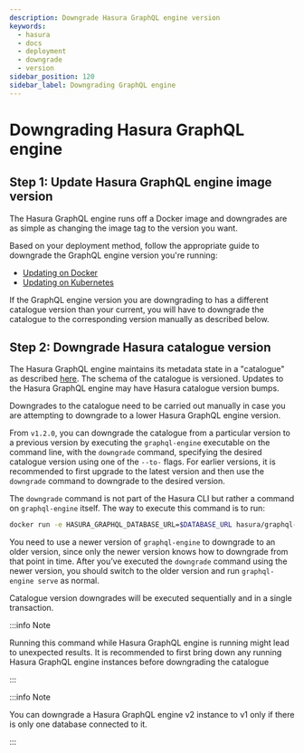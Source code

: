 ```yaml
---
description: Downgrade Hasura GraphQL engine version
keywords:
  - hasura
  - docs
  - deployment
  - downgrade
  - version
sidebar_position: 120
sidebar_label: Downgrading GraphQL engine
---
```


# Downgrading Hasura GraphQL engine

## Step 1: Update Hasura GraphQL engine image version

The Hasura GraphQL engine runs off a Docker image and downgrades are as
simple as changing the image tag to the version you want.

Based on your deployment method, follow the appropriate guide to
downgrade the GraphQL engine version you're running:

- [Updating on Docker](/deployment/deployment-guides/docker.mdx#docker-update)
- [Updating on Kubernetes](/deployment/deployment-guides/kubernetes.mdx#kubernetes-update)

If the GraphQL engine version you are downgrading to has a different
catalogue version than your current, you will have to downgrade the
catalogue to the corresponding version manually as described below.

## Step 2: Downgrade Hasura catalogue version

The Hasura GraphQL engine maintains its metadata state in a "catalogue"
as described [here](/migrations-metadata-seeds/metadata-format.mdx). The schema of the
catalogue is versioned. Updates to the Hasura GraphQL engine may have
Hasura catalogue version bumps.

Downgrades to the catalogue need to be carried out manually in case you
are attempting to downgrade to a lower Hasura GraphQL engine version.

From `v1.2.0`, you can downgrade the catalogue from a particular version
to a previous version by executing the `graphql-engine` executable on
the command line, with the `downgrade` command, specifying the desired
catalogue version using one of the `--to-` flags. For earlier versions,
it is recommended to first upgrade to the latest version and then use
the `downgrade` command to downgrade to the desired version.

The `downgrade` command is not part of the Hasura CLI but rather a
command on `graphql-engine` itself. The way to execute this command is
to run:

```bash
docker run -e HASURA_GRAPHQL_DATABASE_URL=$DATABASE_URL hasura/graphql-engine:<VERSION> graphql-engine downgrade --to-<NEW-VERSION>
```

You need to use a newer version of `graphql-engine` to downgrade to an
older version, since only the newer version knows how to downgrade from
that point in time. After you’ve executed the `downgrade` command using
the newer version, you should switch to the older version and run
`graphql-engine serve` as normal.

Catalogue version downgrades will be executed sequentially and in a
single transaction.

:::info Note

Running this command while Hasura GraphQL engine is running might lead
to unexpected results. It is recommended to first bring down any running
Hasura GraphQL engine instances before downgrading the catalogue

:::

:::info Note

You can downgrade a Hasura GraphQL engine v2 instance to v1 only if
there is only one database connected to it.

:::
